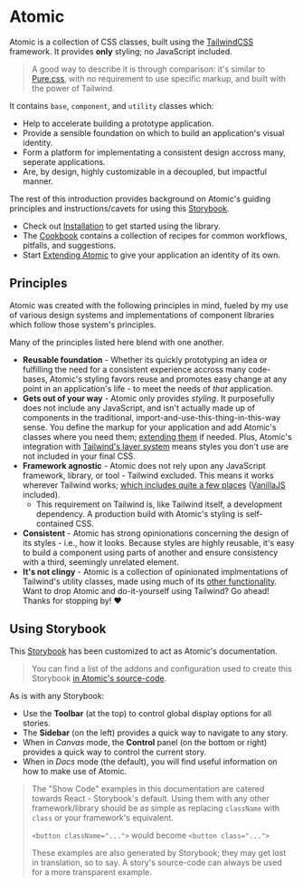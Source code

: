 
<Meta title="Documentation/Introduction" />

# Atomic

Atomic is a collection of CSS classes, built using the [TailwindCSS](https://tailwindcss.com/) framework.
It provides **only** styling; no JavaScript included.

> A good way to describe it is through comparison: it's similar to [Pure.css](https://purecss.io/), with no requirement to use specific markup, and built with the power of Tailwind.

It contains `base`, `component`, and `utility` classes which:

* Help to accelerate building a prototype application.
* Provide a sensible foundation on which to build an application's visual identity.
* Form a platform for implementating a consistent design accross many, seperate applications.
* Are, by design, highly customizable in a decoupled, but impactful manner.

The rest of this introduction provides background on Atomic's guiding principles and instructions/cavets for using this [Storybook](https://storybook.js.org/).

* Check out [Installation](?path=/story/documentation-installation--page) to get started using the library.
* The [Cookbook](?path=/story/documentation-cookbook--page) contains a collection of recipes for common workflows, pitfalls, and suggestions.
* Start [Extending Atomic](?path=/story/documentation-extending-atomic--page) to give your application an identity of its own.

## Principles

Atomic was created with the following principles in mind, fueled by my use of various design systems and implementations of component libraries
which follow those system's principles.

Many of the principles listed here blend with one another.

* **Reusable foundation** - Whether its quickly prototyping an idea or fulfilling the need for a consistent experience accross many code-bases, Atomic's styling favors reuse and promotes easy change at any point in an application's life - to meet the needs of *that* application.
* **Gets out of your way** - Atomic only provides *styling*. It purposefully does not include any JavaScript, and isn't actually made up of components in the traditional, import-and-use-this-thing-in-this-way sense. You define the markup for your application and add Atomic's classes where you need them; [extending them](?path=/story/documentation-extending-atomic--page) if needed. Plus, Atomic's integration with [Tailwind's layer system](https://tailwindcss.com/docs/functions-and-directives#layer) means styles you don't use are not included in your final CSS.
* **Framework agnostic** - Atomic does not rely upon any JavaScript framework, library, or tool - Tailwind excluded. This means it works wherever Tailwind works; [which includes quite a few places](https://tailwindcss.com/docs/installation#integration-guides) ([VanillaJS](http://vanilla-js.com/) included).
  * This requirement on Tailwind is, like Tailwind itself, a development dependency. A production build with Atomic's styling is self-contained CSS.
* **Consistent** - Atomic has strong opinionations concerning the design of its styles - i.e., how it looks. Because styles are highly reusable, it's easy to build a component using parts of another and ensure consistency with a third, seemingly unrelated element.
* **It's not clingy** - Atomic is a collection of opinionated implmentations of Tailwind's utility classes, made using much of its [other functionality](https://tailwindcss.com/docs/functions-and-directives). Want to drop Atomic and do-it-yourself using Tailwind? Go ahead! Thanks for stopping by! ❤️

## Using Storybook

This [Storybook](https://storybook.js.org/) has been customized to act as Atomic's documentation.

> You can find a list of the addons and configuration used to create this Storybook [in Atomic's source-code](https://github.com/locktech/atomic).

As is with any Storybook:

* Use the **Toolbar** (at the top) to control global display options for all stories.
* The **Sidebar** (on the left) provides a quick way to navigate to any story.
* When in *Canvas* mode, the **Control** panel (on the bottom or right) provides a quick way to control the current story.
* When in *Docs* mode (the default), you will find useful information on how to make use of Atomic.

> The "Show Code" examples in this documentation are catered towards React - Storybook's default. Using them with any other framework/library should be as simple as replacing `className` with `class` or your framework's equivalent.
>
> `<button className="...">` would become `<button class="...">`
>
> These examples are also generated by Storybook; they may get lost in translation, so to say. A story's source-code can always be used for a more transparent example.